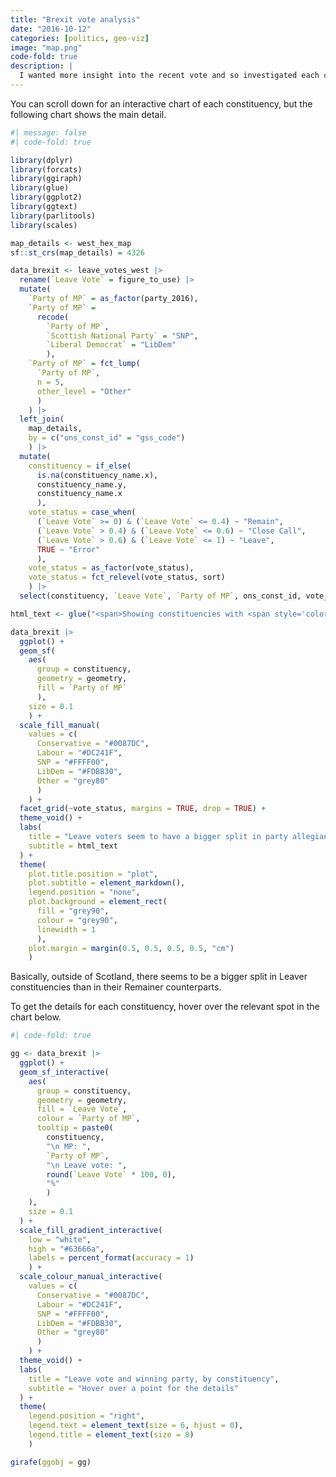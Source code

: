 ```yaml
---
title: "Brexit vote analysis"
date: "2016-10-12"
categories: [politics, geo-viz]
image: "map.png"
code-fold: true
description: |
  I wanted more insight into the recent vote and so investigated each constituency, comparing the Brexit vote with that of the winning parliamentary party from 2016
---
```


You can scroll down for an interactive chart of each constituency, but the following chart shows the main detail.

```r
#| message: false
#| code-fold: true

library(dplyr)
library(forcats)
library(ggiraph)
library(glue)
library(ggplot2)
library(ggtext)
library(parlitools)
library(scales)

map_details <- west_hex_map
sf::st_crs(map_details) = 4326

data_brexit <- leave_votes_west |>  
  rename(`Leave Vote` = figure_to_use) |> 
  mutate(
    `Party of MP` = as_factor(party_2016), 
    `Party of MP` = 
      recode(
        `Party of MP`,
        `Scottish National Party` = "SNP", 
        `Liberal Democrat` = "LibDem"
        ),
    `Party of MP` = fct_lump(
      `Party of MP`,
      n = 5, 
      other_level = "Other"
      )
    ) |> 
  left_join(
    map_details,
    by = c("ons_const_id" = "gss_code")
    ) |> 
  mutate(
    constituency = if_else(
      is.na(constituency_name.x), 
      constituency_name.y, 
      constituency_name.x
      ),
    vote_status = case_when(
      (`Leave Vote` >= 0) & (`Leave Vote` <= 0.4) ~ "Remain",
      (`Leave Vote` > 0.4) & (`Leave Vote` <= 0.6) ~ "Close Call",
      (`Leave Vote` > 0.6) & (`Leave Vote` <= 1) ~ "Leave",
      TRUE ~ "Error"
      ),
    vote_status = as_factor(vote_status),
    vote_status = fct_relevel(vote_status, sort)
    ) |> 
  select(constituency, `Leave Vote`, `Party of MP`, ons_const_id, vote_status, geometry)

html_text <- glue("<span>Showing constituencies with <span style='color:#0087DC;'>Conservative</span>, <span style='color:#DC241F;'>Labour</span>, <span style='color:#FFFF00;'>SNP</span>, <span style='color:#FDBB30;'>LibDem</span> and <span style='color:#AFAFAFAF;'>Other</span> MPs</span><br/>")

data_brexit |> 
  ggplot() + 
  geom_sf(
    aes(
      group = constituency,
      geometry = geometry,
      fill = `Party of MP`
      ),
    size = 0.1
    ) + 
  scale_fill_manual(
    values = c(
      Conservative = "#0087DC",
      Labour = "#DC241F",
      SNP = "#FFFF00",
      LibDem = "#FDBB30",
      Other = "grey80"
      )
    ) + 
  facet_grid(~vote_status, margins = TRUE, drop = TRUE) +
  theme_void() + 
  labs(
    title = "Leave voters seem to have a bigger split in party allegiance",
    subtitle = html_text
  ) + 
  theme(
    plot.title.position = "plot",
    plot.subtitle = element_markdown(),
    legend.position = "none",
    plot.background = element_rect(
      fill = "grey90", 
      colour = "grey90", 
      linewidth = 1
      ),
    plot.margin = margin(0.5, 0.5, 0.5, 0.5, "cm")
    )
```

Basically, outside of Scotland, there seems to be a bigger split in Leaver constituencies than in their Remainer counterparts.

To get the details for each constituency, hover over the relevant spot in the chart below.

```r
#| code-fold: true

gg <- data_brexit |> 
  ggplot() + 
  geom_sf_interactive(
    aes(
      group = constituency,
      geometry = geometry,
      fill = `Leave Vote`,
      colour = `Party of MP`,
      tooltip = paste0(
        constituency, 
        "\n MP: ",
        `Party of MP`,
        "\n Leave vote: ",
        round(`Leave Vote` * 100, 0),
        "%"
        )
    ),
    size = 0.1
  ) + 
  scale_fill_gradient_interactive(
    low = "white", 
    high = "#63666a",
    labels = percent_format(accuracy = 1)
    ) +
  scale_colour_manual_interactive(
    values = c(
      Conservative = "#0087DC",
      Labour = "#DC241F",
      SNP = "#FFFF00",
      LibDem = "#FDBB30",
      Other = "grey80"
      )
    ) + 
  theme_void() +
  labs(
    title = "Leave vote and winning party, by constituency", 
    subtitle = "Hover over a point for the details"
  ) + 
  theme(
    legend.position = "right",
    legend.text = element_text(size = 6, hjust = 0),
    legend.title = element_text(size = 8)
    )

girafe(ggobj = gg)
```
